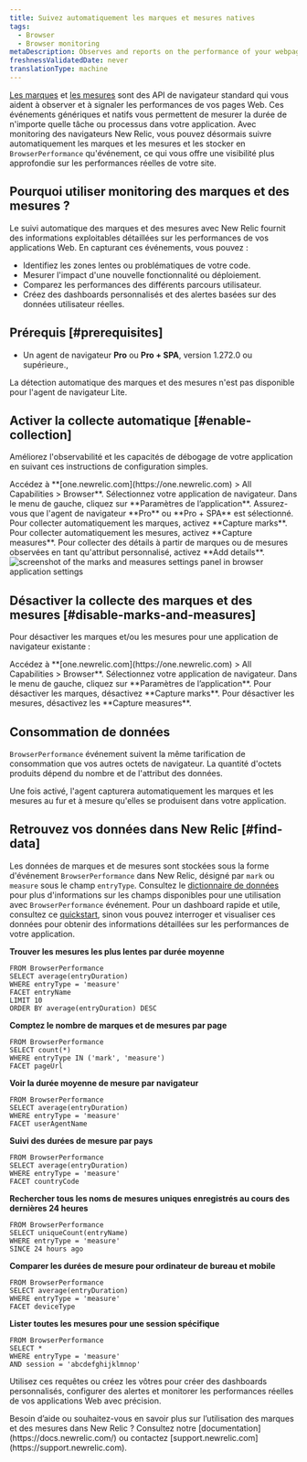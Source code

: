 ```yaml
---
title: Suivez automatiquement les marques et mesures natives
tags:
  - Browser
  - Browser monitoring
metaDescription: Observes and reports on the performance of your webpages by automatically tracking native marks and measures.
freshnessValidatedDate: never
translationType: machine
---
```


[Les marques](https://developer.mozilla.org/en-US/docs/Web/API/Performance/mark) et [les mesures](https://developer.mozilla.org/en-US/docs/Web/API/Performance/measure) sont des API de navigateur standard qui vous aident à observer et à signaler les performances de vos pages Web. Ces événements génériques et natifs vous permettent de mesurer la durée de n&apos;importe quelle tâche ou processus dans votre application. Avec monitoring des navigateurs New Relic, vous pouvez désormais suivre automatiquement les marques et les mesures et les stocker en `BrowserPerformance` qu&apos;événement, ce qui vous offre une visibilité plus approfondie sur les performances réelles de votre site.

## Pourquoi utiliser monitoring des marques et des mesures ?

Le suivi automatique des marques et des mesures avec New Relic fournit des informations exploitables détaillées sur les performances de vos applications Web. En capturant ces événements, vous pouvez :

* Identifiez les zones lentes ou problématiques de votre code.
* Mesurer l&apos;impact d&apos;une nouvelle fonctionnalité ou déploiement.
* Comparez les performances des différents parcours utilisateur.
* Créez des dashboards personnalisés et des alertes basées sur des données utilisateur réelles.

## Prérequis [#prerequisites]

* Un agent de navigateur **Pro** ou **Pro + SPA**, version 1.272.0 ou supérieure.,

<Callout variant="important">
  La détection automatique des marques et des mesures n&apos;est pas disponible pour l&apos;agent de navigateur Lite.
</Callout>

## Activer la collecte automatique [#enable-collection]

Améliorez l&apos;observabilité et les capacités de débogage de votre application en suivant ces instructions de configuration simples.

<Steps>
  <Step>
    Accédez à **[one.newrelic.com](https://one.newrelic.com) &gt; All Capabilities &gt; Browser**.
  </Step>

  <Step>
    Sélectionnez votre application de navigateur.
  </Step>

  <Step>
    Dans le menu de gauche, cliquez sur **Paramètres de l’application**.
  </Step>

  <Step>
    Assurez-vous que l&apos;agent de navigateur **Pro** ou **Pro + SPA** est sélectionné.
  </Step>

  <Step>
    Pour collecter automatiquement les marques, activez **Capture marks**. Pour collecter automatiquement les mesures, activez **Capture measures**. Pour collecter des détails à partir de marques ou de mesures observées en tant qu&apos;attribut personnalisé, activez **Add details**.
  </Step>
</Steps>

<img title="Marks and measures settings" alt="screenshot of the marks and measures settings panel in browser application settings" src="/images/M_and_M settings.png" />

## Désactiver la collecte des marques et des mesures [#disable-marks-and-measures]

Pour désactiver les marques et/ou les mesures pour une application de navigateur existante :

<Steps>
  <Step>
    Accédez à **[one.newrelic.com](https://one.newrelic.com) &gt; All Capabilities &gt; Browser**.
  </Step>

  <Step>
    Sélectionnez votre application de navigateur.
  </Step>

  <Step>
    Dans le menu de gauche, cliquez sur **Paramètres de l’application**.
  </Step>

  <Step>
    Pour désactiver les marques, désactivez **Capture marks**. Pour désactiver les mesures, désactivez les **Capture measures**.
  </Step>
</Steps>

## Consommation de données

`BrowserPerformance` événement suivent la même tarification de consommation que vos autres octets de navigateur. La quantité d&apos;octets produits dépend du nombre et de l&apos;attribut des données.

Une fois activé, l&apos;agent capturera automatiquement les marques et les mesures au fur et à mesure qu&apos;elles se produisent dans votre application.

## Retrouvez vos données dans New Relic [#find-data]

Les données de marques et de mesures sont stockées sous la forme d&apos;événement `BrowserPerformance` dans New Relic, désigné par `mark` ou `measure` sous le champ `entryType`. Consultez le [dictionnaire de données](https://docs.newrelic.com/attribute-dictionary/?event=BrowserPerformance) pour plus d&apos;informations sur les champs disponibles pour une utilisation avec `BrowserPerformance` événement. Pour un dashboard rapide et utile, consultez ce [quickstart](https://newrelic.com/instant-observability/browser-marks-and-measures), sinon vous pouvez interroger et visualiser ces données pour obtenir des informations détaillées sur les performances de votre application.

**Trouver les mesures les plus lentes par durée moyenne**

```nrql
FROM BrowserPerformance 
SELECT average(entryDuration) 
WHERE entryType = 'measure' 
FACET entryName 
LIMIT 10 
ORDER BY average(entryDuration) DESC
```

**Comptez le nombre de marques et de mesures par page**

```nrql
FROM BrowserPerformance 
SELECT count(*) 
WHERE entryType IN ('mark', 'measure') 
FACET pageUrl
```

**Voir la durée moyenne de mesure par navigateur**

```nrql
FROM BrowserPerformance 
SELECT average(entryDuration) 
WHERE entryType = 'measure' 
FACET userAgentName
```

**Suivi des durées de mesure par pays**

```nrql
FROM BrowserPerformance 
SELECT average(entryDuration) 
WHERE entryType = 'measure' 
FACET countryCode
```

**Rechercher tous les noms de mesures uniques enregistrés au cours des dernières 24 heures**

```nrql
FROM BrowserPerformance 
SELECT uniqueCount(entryName) 
WHERE entryType = 'measure' 
SINCE 24 hours ago
```

**Comparer les durées de mesure pour ordinateur de bureau et mobile**

```nrql
FROM BrowserPerformance 
SELECT average(entryDuration) 
WHERE entryType = 'measure' 
FACET deviceType
```

**Lister toutes les mesures pour une session spécifique**

```nrql
FROM BrowserPerformance 
SELECT * 
WHERE entryType = 'measure' 
AND session = 'abcdefghijklmnop'
```

Utilisez ces requêtes ou créez les vôtres pour créer des dashboards personnalisés, configurer des alertes et monitorer les performances réelles de vos applications Web avec précision.

<Callout variant="tip">
  Besoin d’aide ou souhaitez-vous en savoir plus sur l’utilisation des marques et des mesures dans New Relic ? Consultez notre [documentation](https://docs.newrelic.com/) ou contactez [support.newrelic.com](https://support.newrelic.com).
</Callout>